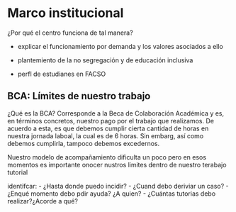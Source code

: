 # Marco institucional

¿Por qué el centro funciona de tal manera?

-   explicar el funcionamiento por demanda y los valores asociados a ello

-   plantemiento de la no segregación y de educación inclusiva
-   perfl de estudianes en FACSO

## BCA: Límites de nuestro trabajo 

¿Qué es la BCA? Corresponde a la Beca de Colaboración Académica y es, en términos concretos, nuestro pago por el trabajo que realizamos. De acuerdo a esta, es que debemos cumplir cierta cantidad de horas en nuestra jornada laboal, la cual es de 6 horas. Sin embarg, así como debemos cumplirla, tampoco debemos excedernos. 

Nuestro modelo de acompañamiento dificulta un poco
pero en esos momentos es importante onocer nustros limites dentro de nuestro terabajo tutorial

identifcar: 
- ¿Hasta donde puedo incidir?
- ¿Cuand debo deriviar un caso?
- ¿Enqué momento debo pdir ayuda? ¿A quien?
- ¿Cuántas tutorias debo realizar?¿Acorde a qué?  
